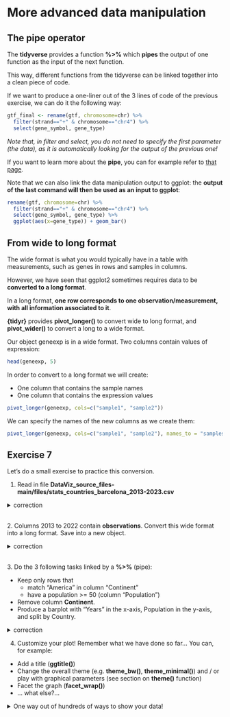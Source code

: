 # More advanced data manipulation

## The pipe operator

The **tidyverse** provides a function **%>%** which **pipes** the output of one function as the input of the next function. 

This way, different functions from the tidyverse can be linked together into a clean piece of code.

If we want to produce a one-liner out of the 3 lines of code of the previous exercise, we can do it the following way:

```r
gtf_final <- rename(gtf, chromosome=chr) %>%
  filter(strand=="+" & chromosome=="chr4") %>%
  select(gene_symbol, gene_type)
```

*Note that, in filter and select, you do not need to specify the first parameter (the data), as it is automatically looking for the output of the previous one!*

If you want to learn more about the **pipe**, you can for example refer to [that page](https://style.tidyverse.org/pipes.html).

Note that we can also link the data manipulation output to ggplot: the **output of the last command will then be used as an input to ggplot**:

```r
rename(gtf, chromosome=chr) %>%
  filter(strand=="+" & chromosome=="chr4") %>%
  select(gene_symbol, gene_type) %>% 
  ggplot(aes(x=gene_type)) + geom_bar()
```


## From wide to long format

The wide format is what you would typically have in a table with measurements, such as genes in rows and samples in columns.

However, we have seen that ggplot2 sometimes requires data to be **converted to a long format**.

In a long format, **one row corresponds to one observation/measurement, with all information associated to it**.

**{tidyr}** provides **pivot_longer()** to convert wide to long format, and **pivot_wider()** to convert a long to a wide format.

Our object geneexp is in a wide format. Two columns contain values of expression:

```r
head(geneexp, 5)
```

In order to convert to a long format we will create:

* One column that contains the sample names
* One column that contains the expression values

```r
pivot_longer(geneexp, cols=c("sample1", "sample2"))
```

We can specify the names of the new columns as we create them:

```r
pivot_longer(geneexp, cols=c("sample1", "sample2"), names_to = "samples", values_to = "expression")
```


## Exercise 7

Let's do a small exercise to practice this conversion.

1. Read in file **DataViz_source_files-main/files/stats_countries_barcelona_2013-2023.csv**

<details>
<summary>
correction
</summary>

```r
stats_countries <- read_csv("DataViz_source_files-main/files/stats_countries_barcelona_2013-2023.csv")
```

</details>

<br>
2. Columns 2013 to 2022 contain **observations**. Convert this wide format into a long format. Save into a new object.

<details>
<summary>
correction
</summary>

```r
# Option 1: list all columns
stats_countries_long <- pivot_longer(stats_countries, 
                                     cols=c("2013", "2014", "2015", "2016", "2017", "2018", "2019", "2020", "2021", "2022", "2023"),
                                     values_to = "Population",
                                     names_to = "Years")

# Option 2: select columns that start with "20"
stats_countries_long <- pivot_longer(stats_countries, 
                                     cols=starts_with("20"),
                                     values_to = "Population",
                                     names_to = "Years")

# Option 3: select all numeric columns
stats_countries_long <- pivot_longer(stats_countries, 
                                     cols=where(is.numeric),
                                     values_to = "Population",
                                     names_to = "Years")
```

</details>

<br>
3. Do the 3 following tasks linked by a **%>%** (pipe):

* Keep only rows that 
  * match "America" in column "Continent"
  * have a population >= 50 (column "Population")
* Remove column **Continent**.
* Produce a barplot with "Years" in the x-axis, Population in the y-axis, and split by Country.

<details>
<summary>
correction
</summary>

```r
stats_countries_long_filtered <- filter(stats_countries_long, Continent=="America" & Population >= 50) %>%
  select(-Continent)

ggplot(data=stats_countries_long_filtered, mapping=aes(x=Years, y=Population, fill=Country)) +
  geom_bar(stat = "identity", position = "dodge")
```

</details>

4. Customize your plot! Remember what we have done so far... You can, for example:

* Add a title (**ggtitle()**)
* Change the overall theme (e.g. **theme_bw()**, **theme_minimal()**) and / or play with graphical parameters (see section on **theme()** function)
* Facet the graph (**facet_wrap()**)
* ... what else?...

<details>
<summary>
One way out of hundreds of ways to show your data!
</summary>

```r
ggplot(data=stats_countries_long_filtered, mapping=aes(x=Years, y=Population, fill=Country)) +
  geom_bar(stat = "identity", position = "dodge") + 
  theme_minimal(base_size = 14) + 
  ggtitle("American population in Barcelona from 2013 to 2023") + 
  theme(axis.text.x = element_text(angle=90), plot.title = element_text(size = 16, hjust = 0.5, face = "bold")) +
  facet_wrap(~Country)
```

If you have tried to change the color scale, you may have noticed that none are large enough for this data (we need 22 colors). One way to tackle this problem is to combine color palettes (e.g. from RColorBrewer) prior to plotting.

```r
# create a vector of 22 colors from RColorBrewer
my22colors <- c(brewer.pal(n=11, name="Paired"), brewer.pal(n=11, name="Set3"))

# feed the colors to "scale_fill_manual"
ggplot(data=stats_countries_long_filtered, mapping=aes(x=Years, y=Population, fill=Country)) +
  geom_bar(stat = "identity", position = "dodge") + 
  theme_minimal(base_size = 14) + 
  scale_fill_manual(values=my22colors) +
  ggtitle("American population in Barcelona from 2013 to 2023") + 
  theme(axis.text.x = element_text(angle=90), plot.title = element_text(size = 16, hjust = 0.5, face = "bold")) +
  facet_wrap(~Country)
```

</details>
